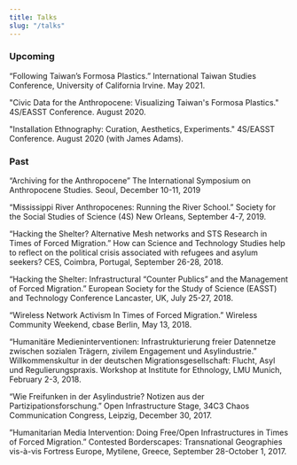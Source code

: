 ```yaml
---
title: Talks
slug: "/talks"
---
```


### Upcoming

“Following Taiwan’s Formosa Plastics.” International Taiwan Studies Conference, University of California Irvine. May 2021.

"Civic Data for the Anthropocene: Visualizing Taiwan's Formosa Plastics." 4S/EASST Conference. August 2020.

"Installation Ethnography: Curation, Aesthetics, Experiments." 4S/EASST Conference. August 2020 (with James Adams).

### Past

“Archiving for the Anthropocene” The International Symposium on Anthropocene Studies. Seoul, December 10-11, 2019

“Mississippi River Anthropocenes: Running the River School.” Society for the Social Studies of Science (4S) New Orleans, September 4-7, 2019.

“Hacking the Shelter? Alternative Mesh networks and STS Research in Times of Forced Migration.” How can Science and Technology Studies help to reflect on the political crisis associated with refugees and asylum seekers? CES, Coimbra, Portugal, September 26-28, 2018.

“Hacking the Shelter: Infrastructural “Counter Publics” and the Management of Forced Migration.” European Society for the Study of Science (EASST) and Technology Conference Lancaster, UK, July 25-27, 2018.

“Wireless Network Activism In Times of Forced Migration.” Wireless Community Weekend, cbase Berlin, May 13, 2018.

“Humanitäre Medieninterventionen: Infrastrukturierung freier Datennetze zwischen sozialen Trägern, zivilem Engagement und Asylindustrie.” Willkommenskultur in der deutschen Migrationsgesellschaft: Flucht, Asyl und Regulierungspraxis. Workshop at Institute for Ethnology, LMU Munich, February 2-3, 2018.

“Wie Freifunken in der Asylindustrie? Notizen aus der Partizipationsforschung.” Open Infrastructure Stage, 34C3 Chaos Communication Congress, Leipzig, December 30, 2017.

”Humanitarian Media Intervention: Doing Free/Open Infrastructures in Times of Forced Migration.” Contested Borderscapes: Transnational Geographies vis-à-vis Fortress Europe, Mytilene, Greece, September 28-October 1, 2017.